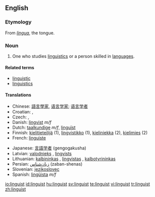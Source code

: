 {{wikipedia|dab=linguist}}
==English==

===Etymology===
From {{L.}} ''[[lingua]]'', the tongue.

===Noun===
{{en-noun}}

# One who studies [[linguistics]] or a person skilled in [[language]]s.

====Related terms====
*[[linguistic]]
*[[linguistics]]

====Translations====
{{trans-top|one who studies linguistics}}
*Chinese: [[語言學家]], [[语言学家]]; [[语言学者]]
*Croatian: {{t-|hr|lingvist|m}}, {{t-|hr|jezikoslovac|m}}
* Czech: {{t-|cs|jazykovědec|m}}, {{t-|cs|lingvista|m}}
*Danish: [[lingvist]] ''m/f''
*Dutch: [[taalkundige]] ''m/f'', [[linguïst]] {{m}}
*Finnish: [[kielitieteilijä]] (1), [[lingvistikko]] (1), [[kieliniekka]] (2), [[kielimies]] (2)
*French:  [[linguiste]]
{{trans-mid}}
*Japanese: [[言語学者]] (gengogakusha)
*Latvian: [[valodnieks]] {{m}}, [[lingvists]] {{m}}
*Lithuanian: [[kalbininkas]] {{m}}, [[lingvistas]] {{m}}, [[kalbotyrininkas]] {{m}}
*Persian: [[زبان‌شناس]] (zaban-shenas)
*Slovenian: [[jezikoslovec]]
*Spanish: [[lingüista]] ''m/f''
{{trans-bottom}}

[[io:linguist]]
[[id:linguist]]
[[hu:linguist]]
[[sv:linguist]]
[[te:linguist]]
[[vi:linguist]]
[[tr:linguist]]
[[zh:linguist]]